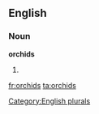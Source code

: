 
==English==

===Noun===
'''orchids'''

# {{plural of|[[orchid]]}}

[[Category:English plurals]]

[[fr:orchids]]
[[ta:orchids]]